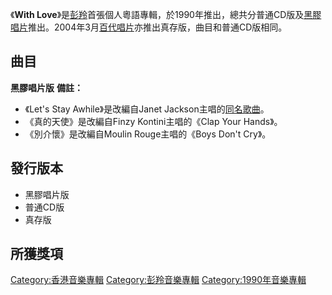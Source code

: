 {{Album infobox | <!-- See Wikipedia:WikiProject_Albums -->
| Name       = With Love
| Type       = 專輯
| Artist     = [[彭羚|彭羚]]
| Cover      = With Love cover.jpg
| Released   = 1990年12月
| Recorded   = 1989年3月-1990年
| Genre      = [[粵語流行音樂|粵語流行音樂]]
| Length     = 56:13<small>（CD版）</small>
| Label      = [[樂意唱片|樂意唱片]]
| Producer   = 
| Number     = 
|  Last album  = 
|  This album  = With Love<br />(1990年12月)
|  Next album  = [[Somewhere_in_Time_(彭羚專輯)|Somewhere in Time]]<br />(1991年8月)
| Misc = {{Extra album cover 2
| Upper caption = 其他封面
| Type          = 專輯
| Cover         = 彭羚 With Love(真存版).jpg
|  Lower caption = 真存版封面}}
}}
《'''With Love'''》是[[彭羚|彭羚]]首張個人粵語專輯，於1990年推出，總共分普通CD版及[[黑膠唱片|黑膠唱片]]推出。2004年3月[[百代唱片|百代唱片]]亦推出真存版，曲目和普通CD版相同。

== 曲目 ==
{{Tracklist
| collapsed = 
| headline = CD版
| font_size = 
| total_length = 56:13

| all_writing = 
| all_music = 
| all_lyrics = 
| all_arranger = 麥皓輪
| all_note = except
| all_producer = 
| all_except = 

| extra_column =

| title1 = Let's Stay Awhile
| note1 = 
| music1 = James Harris、Terry  Lewis、[[珍妮·杰克逊|Janet Jackson]]、Melanie Andrews
| lyrics1 = 黃文廣
| producer1 = 
| extra1 = 
| length1 = 

| title2 = 夢中情人
| note2 = 
| longnote2 = 
| music2 = Keith Yip、麥皓輪
| lyrics2 = 黃文廣
| producer2 = 
| extra2 = 
| length2 = 

| title3 = 閒情
| note3 = 
| longnote3 = 
| music3 = 區新明
| lyrics3 = 黃文廣
| producer3 = 
| extra3 = 
| length3 = 

| title4 = 真的天使
| note4 = 
| music4 = Fabrizio Baldoni、Bruno Rosellini、Naimy Hackett
| lyrics4 = 劉德榮
| producer4 = 
| extra4 = 
| length4 = 

| title5 = 飄
| note5 = 編曲：李啟昌
| longnote5 = 
| music5 = [[劉文娟|劉文娟]]
| lyrics5 = 劉文娟
| arranger5 = 
| producer5 = 
| extra5 = 
| length5 = 

| title6 = 秋憶
| note6 = 
| longnote6 = 
| music6 = Keith Yip
| lyrics6 = 劉文娟
| producer6 = 
| extra6 = 
| length6 = 

| title7 = 尋覓在兜轉的一生
| note7 = 
| longnote7 = 
| music7 = Keith Yip、麥皓輪
| lyrics7 = 劉文娟
| producer7 = 
| extra7 = 
| length7 = 

| title8 = 冬日情濃
| note8 = 
| longnote8 = 
| music8 = Keith Yip
| lyrics8 = 黃文廣
| producer8 = 
| extra8 = 
| length8 = 

| title9 = 半生緣
| note9 = 
| longnote9 = 
| music9 = 麥皓輪
| lyrics9 = 劉文娟
| producer9 = 
| extra9 = 
| length9 = 

| title10 = 別介懷
| note10 = 
| music10 = Matjaž Kosi
| lyrics10 = [[李敏_(香港)|李敏]]
| producer10 = 
| extra10 = 
| length10 = 

| title11 = 雲流
| note11 = 編曲：李啟昌
| longnote11 = 
| music11 = 李啟昌
| lyrics11 = 歐湛江
| arranger11 = 
| producer11 = 
| extra11 = 
| length11 = 

| title12 = 冬
| note12 = 音樂
| longnote12 = 
| music12 = 
| lyrics12 = 
| producer12 = 
| extra12 = 
| length12 = 

| title13 = Let's Stay Awhile
| note13 = 伴唱版
| longnote13 = 
| music13 = James Harris、Terry  Lewis、Janet Jackson、Melanie Andrews
| lyrics13 = 
| producer13 = 
| extra13 = 
| length13 = 

| title14 = 尋覓在兜轉的一生
| note14 = 伴唱版
| longnote14 = 
| music14 = Keith Yip、麥皓輪
| lyrics14 = 
| producer14 = 
| extra14 = 
| length14 = 

| title15 = 雲
| note15 = 音樂；編曲：李啟昌
| longnote15 = 
| music15 = 李啟昌
| lyrics15 = 
| arranger15 = 
| producer15 = 
| extra15 = 
| length15 = 
}}
'''黑膠唱片版'''
{{Tracklist
| collapsed = yes
| headline = A面
| extra_column =

| title1 = Let's Stay Awhile
| note1 = 
| longnote1 = 
| music1 = James Harris、Terry  Lewis、Janet Jackson、Melanie Andrews
| lyrics1 = 黃文廣
| producer1 = 
| extra1 = 
| length1 = 

| title2 = 夢中情人
| note2 = 
| longnote2 = 
| music2 = Keith Yip、麥皓輪
| lyrics2 = 黃文廣
| producer2 = 
| extra2 = 
| length2 = 

| title3 = 閒情
| note3 = 
| longnote3 = 
| music3 = 區新明
| lyrics3 = 黃文廣
| producer3 = 
| extra3 = 
| length3 = 

| title4 = 真的天使
| note4 = 
| longnote4 = 
| music4 = Fabrizio Baldoni、Bruno Rosellini、Naimy Hackett
| lyrics4 = 劉德榮
| producer4 = 
| extra4 = 
| length4 = 

| title5 = 飄
| note5 = 編曲：李啟昌
| longnote5 = 
| music5 = 劉文娟
| lyrics5 = 劉文娟
| arranger5 = 
| producer5 = 
| extra5 = 
| length5 = 
}}
{{tracklist
| headline = B面
| collapsed = yes

| title6 = 秋憶
| note6 = 
| longnote6 = 
| music6 = Keith Yip
| lyrics6 = 劉文娟
| producer6 = 
| extra6 = 
| length6 = 

| title7 = 尋覓在兜轉的一生
| note7 = 
| longnote7 = 
| music7 = Keith Yip、麥皓輪
| lyrics7 = 劉文娟
| producer7 = 
| extra7 = 
| length7 = 

| title8 = 冬日情濃
| note8 = 
| longnote8 = 
| music8 = Keith Yip
| lyrics8 = 黃文廣
| producer8 = 
| extra8 = 
| length8 = 

| title9 = 半生緣
| note9 = 
| longnote9 = 
| music9 = 麥皓輪
| lyrics9 = 劉文娟
| producer9 = 
| extra9 = 
| length9 = 

| title10 = 別介懷
| note10 = 
| longnote10 = 
| music10 = Matjaž Kosi
| lyrics10 = 李敏
| producer10 = 
| extra10 = 
| length10 = 

| title11 = 雲流
| note11 = 編曲：李啟昌
| longnote11 = 
| music11 = 李啟昌
| lyrics11 = 歐湛江
| arranger11 = 
| producer11 = 
| extra11 = 
| length11 = 

| title12 = 冬
| note12 = 音樂
| longnote12 = 
| music12 = 
| lyrics12 = 
| producer12 = 
| extra12 = 
| length12 = 
}}
'''備註：'''
*《Let's Stay Awhile》是改編自Janet Jackson主唱的[[慢慢來_(珍娜·傑克森歌曲)|同名歌曲]]。
*《真的天使》是改編自Finzy Kontini主唱的《Clap Your Hands》。
*《別介懷》是改編自Moulin Rouge主唱的《Boys Don't Cry》。

== 發行版本 ==
*黑膠唱片版
*普通CD版
*真存版

== 所獲獎項 ==

{{彭羚}}

[[Category:香港音樂專輯|Category:香港音樂專輯]]
[[Category:彭羚音樂專輯|Category:彭羚音樂專輯]]
[[Category:1990年音樂專輯|Category:1990年音樂專輯]]